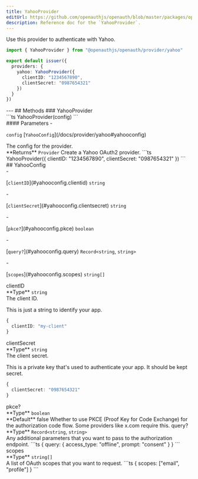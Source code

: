 ```yaml
---
title: YahooProvider
editUrl: https://github.com/openauthjs/openauth/blob/master/packages/openauth/src/provider/yahoo.ts
description: Reference doc for the `YahooProvider`.
---
```



<div class="tsdoc">
<Section type="about">
Use this provider to authenticate with Yahoo.

```ts {5-8}
import { YahooProvider } from "@openauthjs/openauth/provider/yahoo"

export default issuer({
  providers: {
    yahoo: YahooProvider({
      clientID: "1234567890",
      clientSecret: "0987654321"
    })
  }
})
```
</Section>
---
## Methods
### YahooProvider
<Segment>
<Section type="signature">
```ts
YahooProvider(config)
```
</Section>
<Section type="parameters">
#### Parameters
- <p><code class="key">config</code> [<code class="type">YahooConfig</code>](/docs/provider/yahoo#yahooconfig)</p>
The config for the provider.
</Section>
<InlineSection>
**Returns** <code class="type">Provider</code>
</InlineSection>
Create a Yahoo OAuth2 provider.
```ts
YahooProvider({
  clientID: "1234567890",
  clientSecret: "0987654321"
})
```
</Segment>
## YahooConfig
<Segment>
<Section type="parameters">
- <p>[<code class="key">clientID</code>](#yahooconfig.clientid) <code class="primitive">string</code></p>
- <p>[<code class="key">clientSecret</code>](#yahooconfig.clientsecret) <code class="primitive">string</code></p>
- <p>[<code class="key">pkce?</code>](#yahooconfig.pkce) <code class="primitive">boolean</code></p>
- <p>[<code class="key">query?</code>](#yahooconfig.query) <code class="primitive">Record</code><code class="symbol">&lt;</code><code class="primitive">string</code>, <code class="primitive">string</code><code class="symbol">&gt;</code></p>
- <p>[<code class="key">scopes</code>](#yahooconfig.scopes) <code class="primitive">string</code><code class="symbol">[]</code></p>
</Section>
</Segment>
<NestedTitle id="yahooconfig.clientid" Tag="h4" parent="YahooConfig.">clientID</NestedTitle>
<Segment>
<Section type="parameters">
<InlineSection>
**Type** <code class="primitive">string</code>
</InlineSection>
</Section>
The client ID.

This is just a string to identify your app.
```ts
{
  clientID: "my-client"
}
```
</Segment>
<NestedTitle id="yahooconfig.clientsecret" Tag="h4" parent="YahooConfig.">clientSecret</NestedTitle>
<Segment>
<Section type="parameters">
<InlineSection>
**Type** <code class="primitive">string</code>
</InlineSection>
</Section>
The client secret.

This is a private key that's used to authenticate your app. It should be kept secret.
```ts
{
  clientSecret: "0987654321"
}
```
</Segment>
<NestedTitle id="yahooconfig.pkce" Tag="h4" parent="YahooConfig.">pkce?</NestedTitle>
<Segment>
<Section type="parameters">
<InlineSection>
**Type** <code class="primitive">boolean</code>
</InlineSection>
</Section>

<InlineSection>
**Default** false
</InlineSection>
Whether to use PKCE (Proof Key for Code Exchange) for the authorization code flow.
Some providers like x.com require this.
</Segment>
<NestedTitle id="yahooconfig.query" Tag="h4" parent="YahooConfig.">query?</NestedTitle>
<Segment>
<Section type="parameters">
<InlineSection>
**Type** <code class="primitive">Record</code><code class="symbol">&lt;</code><code class="primitive">string</code>, <code class="primitive">string</code><code class="symbol">&gt;</code>
</InlineSection>
</Section>
Any additional parameters that you want to pass to the authorization endpoint.
```ts
{
  query: {
    access_type: "offline",
    prompt: "consent"
  }
}
```
</Segment>
<NestedTitle id="yahooconfig.scopes" Tag="h4" parent="YahooConfig.">scopes</NestedTitle>
<Segment>
<Section type="parameters">
<InlineSection>
**Type** <code class="primitive">string</code><code class="symbol">[]</code>
</InlineSection>
</Section>
A list of OAuth scopes that you want to request.
```ts
{
  scopes: ["email", "profile"]
}
```
</Segment>
</div>